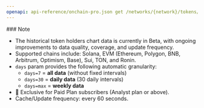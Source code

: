 ```yaml
---
openapi: api-reference/onchain-pro.json get /networks/{network}/tokens/{token_address}/holders_chart
---
```


<Note>
  ### Note

  - The historical token holders chart data is currently in Beta, with ongoing improvements to data quality, coverage, and update frequency.
  - Supported chains include: Solana, EVM (Ethereum, Polygon, BNB, Arbitrum, Optimism, Base), Sui, TON, and Ronin.
  - `days` param provides the following automatic granularity:
    - `days=7` = **all data** (without fixed intervals)
    - `days=30` = **daily data** (30 daily intervals)
    - `days=max` = **weekly data**
  - 💼 Exclusive for Paid Plan subscribers (Analyst plan or above).
  - Cache/Update frequency: every 60 seconds.
</Note>
